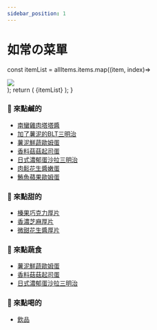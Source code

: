```yaml
---
sidebar_position: 1
---
```

# 如常の菜單

<!-- 輪播圖片專區 -->

  const itemList = allItems.items.map((item, index)=>
    <div key={index}>
        <img src={item.link} />
    </div>
  );
  return (
      <Carousel autoPlay infiniteLoop dynamicHeight interval="2000">
        {itemList}
      </Carousel>
  );
}

<CarouselPic />


<!-- 正式菜單專區（連結）-->

### 🥪 來點鹹的
* [南蠻雞肉塔塔醬](item/nanban_chicken.mdx)
* [加了薯泥的BLT三明治](item/blt.mdx)
* [薯泥鮮蔬歐姆蛋](item/vegetable.mdx)
* [香料菇菇起司蛋](item/mushroom.mdx)
* [日式濃郁蛋沙拉三明治](item/egg.mdx)
* [肉鬆花生醬嫩蛋](item/pork_floss.mdx)
* [鮪魚蘋果歐姆蛋](item/tuna.mdx)

### 🍞 來點甜的
* [榛果巧克力厚片](item/sweet/chocolate.mdx)
* [香濃芝麻厚片](item/sweet/sesame.mdx)
* [微甜花生醬厚片](item/sweet/peanut.mdx)

### 🥬 來點蔬食
* [薯泥鮮蔬歐姆蛋](item/vegetable.mdx)
* [香料菇菇起司蛋](item/mushroom.mdx)
* [日式濃郁蛋沙拉三明治](item/egg.mdx)

### 🥤 來點喝的
* [飲品](drink/drink.mdx)
